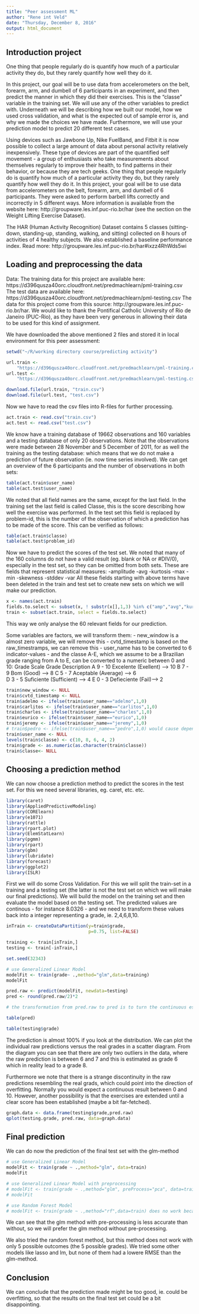 ---
title: "Peer assessment ML"
author: "Rene int Veld"
date: "Thursday, December 8, 2016"
output: html_document
---

## Introduction project

One thing that people regularly do is quantify how much of a particular activity they do, but they rarely quantify how well they do it.

In this project, our goal will be to use data from accelerometers on the belt, forearm, arm, and dumbell of 6 participants in an experiment, and then predict the manner in which they did their exercises. This is the "classe" variable in the training set. We will use any of the other variables to predict with. Underneath we will be describing how we built our model, how we used cross validation, and what is the expected out of sample error is, and why we made the choices we have made. 
Furthermore, we will use your prediction model to predict 20 different test cases.

Using devices such as Jawbone Up, Nike FuelBand, and Fitbit it is now possible to collect a large amount of data about personal activity relatively inexpensively. These type of devices are part of the quantified self movement - a group of enthusiasts who take measurements about themselves regularly to improve their health, to find patterns in their behavior, or because they are tech geeks. One thing that people regularly do is quantify how much of a particular activity they do, but they rarely quantify how well they do it. In this project, your goal will be to use data from accelerometers on the belt, forearm, arm, and dumbell of 6 participants. They were asked to perform barbell lifts correctly and incorrectly in 5 different ways. 
More information is available from the website here: http://groupware.les.inf.puc-rio.br/har 
(see the section on the Weight Lifting Exercise Dataset).

The HAR (Human Activity Recognition) Dataset contains 5 classes (sitting-down, standing-up, standing, walking, and sitting) collected on 8 hours of activities of 4 healthy subjects. We also established a baseline performance index. 
Read more: http://groupware.les.inf.puc-rio.br/har#ixzz4RhWds5wi

## Loading and preprocessing the data

Data: The training data for this project are available here:
https://d396qusza40orc.cloudfront.net/predmachlearn/pml-training.csv
The test data are available here:
https://d396qusza40orc.cloudfront.net/predmachlearn/pml-testing.csv
The data for this project come from this source: http://groupware.les.inf.puc-rio.br/har. 
We would like to thank the Pontifical Catholic University of Rio de Janeiro (PUC-Rio), as they have been very generous in allowing their data to be used for this kind of assignment.

We have downloaded the above mentioned 2 files and stored it in local environment for this peer assessment:

```{r}
setwd("~/R/working directory course/predicting activity")

url.train <- 
    "https://d396qusza40orc.cloudfront.net/predmachlearn/pml-training.csv"
url.test <- 
    "https://d396qusza40orc.cloudfront.net/predmachlearn/pml-testing.csv"

download.file(url.train, "train.csv")
download.file(url.test, "test.csv")

```

Now we have to read the csv files into R-files for further processing.

```{r}
act.train <- read.csv("train.csv")
act.test <- read.csv("test.csv")

```

We know have a training database of 19662 observations and 160 variables and a testing database of only 20 observations.
Note that the observations were made between 28 November and 5 December of 2011, for as well the training as the testing database: which means that we do not make a prediction of future observation (ie. now time series involved).
We can get an overview of the 6 participants and the number of observations in both sets:

```{r}
table(act.train$user_name)
table(act.test$user_name)

```

We noted that all field names are the same, except for the last field.
In the training set the last field is called Classe, this is the score describing how well the exercise was performed.
In the test set this field is replaced by problem-id, this is the number of the observation of which a prediction has to be made of the score.
This can be verified as follows:

```{r}
table(act.train$classe)
table(act.test$problem_id)

```

Now we have to predict the scores of the test set. We noted that many of the 160 columns do not have a valid result (eg. blank or NA or #DIV/0), especially in the test set, so they can be omitted from both sets. These are fields that represent statistical measures:
-amplitude
-avg
-kurtosis
-max
-min
-skewness
-stddev
-var
All these fields starting with above terms have been deleted in the train and test set to create new sets on which we will make our prediction.


```{r}
x <- names(act.train)
fields.to.select <- subset(x, ! substr(x[],1,3) %in% c("amp","avg","kur","max","min","ske","std","var"))
train <- subset(act.train, select = fields.to.select)

```

This way we only analyse the 60 relevant fields for our prediction.

Some variables are factors, we will transform them:
- new_window is a almost zero variable, we will remove this
- cvtd_timestamp is based on the raw_timestramps, we can remove this
- user_name has to be converted to 6 indicator-values
- and the classe A-E, which we assume to be a Brazilian grade ranging from A to E, can be converted to a numeric between 0 and 10:
Grade	Scale	Grade Description
A	    9 - 10	Excelente (Exellent) --> 10	
B	    7 - 9 	Bom (Good) --> 8
C	    5 - 7 	Aceptable (Average) --> 6	
D	    3 - 5 	Suficiente (Sufficient)	--> 4
E	    0 - 3	Defieciente (Fail)--> 2

```{r}
train$new_window <- NULL
train$cvtd_timestamp <- NULL
train$adelmo <- ifelse(train$user_name=="adelmo",1,0)
train$carlitos <- ifelse(train$user_name=="carlitos",1,0)
train$charles <- ifelse(train$user_name=="charles",1,0)
train$eurico <- ifelse(train$user_name=="eurico",1,0)
train$jeremy <- ifelse(train$user_name=="jeremy",1,0)
# train$pedro <- ifelse(train$user_name=="pedro",1,0) would cause dependency
train$user_name <- NULL
levels(train$classe) <- c(10, 8, 6, 4, 2)
train$grade <- as.numeric(as.character(train$classe))
train$classe<- NULL
```

## Choosing a prediction method

We can now choose a prediction method to predict the scores in the test set.
For this we need several libraries, eg. caret, etc. etc.

```{r}
library(caret)
library(AppliedPredictiveModeling)
library(CORElearn)
library(e1071)
library(rattle)
library(rpart.plot)
library(ElemStatLearn)
library(pgmm)
library(rpart)
library(gbm)
library(lubridate)
library(forecast)
library(ggplot2)
library(ISLR)
```

First we will do some Cross Validation.
For this we will split the train-set in a training and a testing set (the latter is not the test set on which we will make our final predictions).
We will build the model on the training set and then evaluate the model based on the testing set.
The predicted values are continous - for instance 8.0326 - and we need to transform these values back into a integer representing a grade, ie. 2,4,6,8,10.

```{r}

inTrain <- createDataPartition(y=train$grade,
                               p=0.75, list=FALSE)

training <- train[inTrain,]
testing <- train[-inTrain,]

set.seed(32343)

# use Generalized Linear Model
modelFit <- train(grade~ .,method="glm",data=training)
modelFit

pred.raw <- predict(modelFit, newdata=testing)
pred <- round(pred.raw/2)*2

# the transformation from pred.raw to pred is to turn the continuous estimation in a integer representing a grade, ie. 2,4,6,8,10

table(pred) 

table(testing$grade)

```

The prediction is almost 100% if you look at the distribution. We can plot the individual raw predictions versus the real grades in a scatter diagram. From the diagram you can see that there are only two outliers in the data, where the raw prediction is between 6 and 7 and this is estimated as grade 6 which in reality lead to a grade 8.

Furthermore we note that there is a strange discontinuity in the raw predictions resembling the real grads, which could point into the direction of overfitting. Normally you would expect a continuous result between 0 and 10. However, another possibility is that the exercises are extended until a clear score has been established (maybe a bit far-fetched).

```{r}
graph.data <- data.frame(testing$grade,pred.raw)
qplot(testing.grade, pred.raw, data=graph.data)
```

## Final prediction

We can do now the prediction of the final test set with the glm-method

```{r}
# use Generalized Linear Model
modelFit <- train(grade ~ .,method="glm", data=train)
modelFit

# use Generalized Linear Model with preprocessing
# modelFit <- train(grade ~ .,method="glm", preProcess="pca", data=train)
# modelFit

# use Random Forest Model
# modelFit <- train(grade ~ .,method="rf",data=train) does no work because 5 or fewer unique values (grades)
```

We can see that the glm method with pre-processing is less accurate than without, so we will prefer the glm method without pre-processing.

We also tried the random forest method, but this method does not work with only 5 possible outcomes (the 5 possible grades). We tried some other models like lasso and lm, but none of them had a lowere RMSE than the glm-method.

## Conclusion

We can conclude that the prediction made might be too good, ie. could be overfitting, so that the results on the final test set could be a bit disappointing.